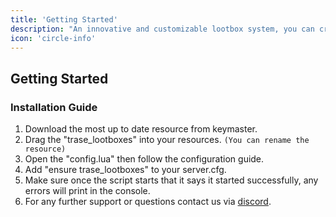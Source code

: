 ```yaml
---
title: 'Getting Started'
description: "An innovative and customizable lootbox system, you can create your own unique reward system that perfectly suits your server's needs. Trase_Lootboxes  is the perfect addition to any Fivem server, whether you're using ESX or QBCore. Our script is easy to install and comes with a clean and modern UI that will impress your players."
icon: 'circle-info'
---
```


## Getting Started

### Installation Guide

1. Download the most up to date resource from keymaster.
2. Drag the "trase_lootboxes" into your resources. `(You can rename the resource)`
3. Open the "config.lua" then follow the configuration guide.
4. Add "ensure trase_lootboxes" to your server.cfg.
5. Make sure once the script starts that it says it started successfully, any errors will print in the console.
6. For any further support or questions contact us via [discord](https://discord.gg/trase).